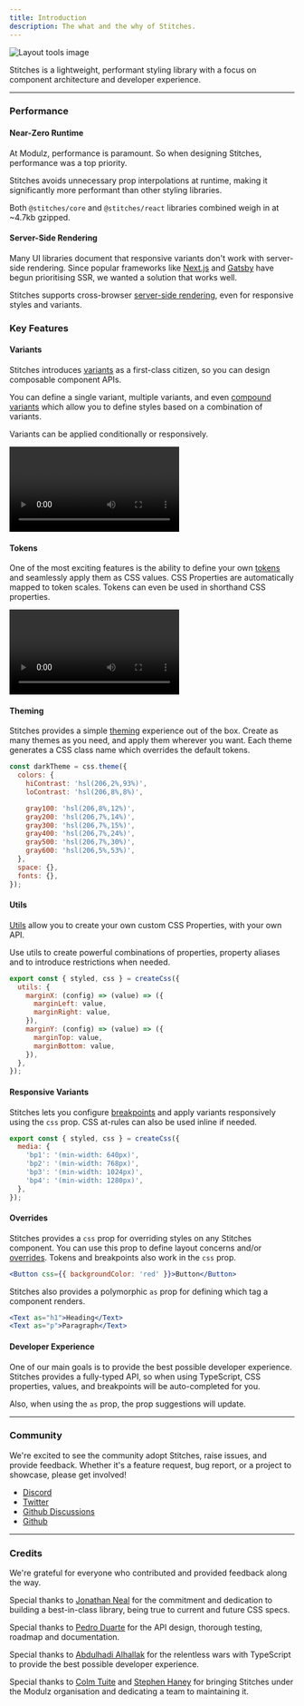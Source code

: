 ```yaml
---
title: Introduction
description: The what and the why of Stitches.
---
```


<Image title="Layout tools image" src="/docs-intro.png" />

Stitches is a lightweight, performant styling library with a focus on component architecture and developer experience.

---

### Performance

#### Near-Zero Runtime

At Modulz, performance is paramount. So when designing Stitches, performance was a top priority.

Stitches avoids unnecessary prop interpolations at runtime, making it significantly more performant than other styling libraries.

Both `@stitches/core` and `@stitches/react` libraries combined weigh in at ~4.7kb gzipped.

#### Server-Side Rendering

Many UI libraries document that responsive variants don't work with server-side rendering. Since popular frameworks like [Next.js](https://nextjs.org/) and [Gatsby](https://www.gatsbyjs.com/) have begun prioritising SSR, we wanted a solution that works well.

Stitches supports cross-browser [server-side rendering](/docs/server-side-rendering), even for responsive styles and variants.

### Key Features

#### Variants

Stitches introduces [variants](/docs/variants) as a first-class citizen, so you can design composable component APIs.

You can define a single variant, multiple variants, and even [compound variants](/docs/variants#compound-variants) which allow you to define styles based on a combination of variants.

Variants can be applied conditionally or responsively.

<Video size="wide" src="/blog/introducing-stitches/variants.mp4">
  A video showing how to add variants to a component.
</Video>

#### Tokens

One of the most exciting features is the ability to define your own [tokens](/docs/tokens) and seamlessly apply them as CSS values. CSS Properties are automatically mapped to token scales. Tokens can even be used in shorthand CSS properties.

<Video size="wide" src="/blog/introducing-stitches/tokens.mp4">
  A video showing how to add and consume tokens.
</Video>

#### Theming

Stitches provides a simple [theming](/docs/theming) experience out of the box. Create as many themes as you need, and apply them wherever you want. Each theme generates a CSS class name which overrides the default tokens.

```jsx
const darkTheme = css.theme({
  colors: {
    hiContrast: 'hsl(206,2%,93%)',
    loContrast: 'hsl(206,8%,8%)',

    gray100: 'hsl(206,8%,12%)',
    gray200: 'hsl(206,7%,14%)',
    gray300: 'hsl(206,7%,15%)',
    gray400: 'hsl(206,7%,24%)',
    gray500: 'hsl(206,7%,30%)',
    gray600: 'hsl(206,5%,53%)',
  },
  space: {},
  fonts: {},
});
```

#### Utils

[Utils](/docs/utils) allow you to create your own custom CSS Properties, with your own API.

Use utils to create powerful combinations of properties, property aliases and to introduce restrictions when needed.

```jsx
export const { styled, css } = createCss({
  utils: {
    marginX: (config) => (value) => ({
      marginLeft: value,
      marginRight: value,
    }),
    marginY: (config) => (value) => ({
      marginTop: value,
      marginBottom: value,
    }),
  },
});
```

#### Responsive Variants

Stitches lets you configure [breakpoints](/docs/responsive-styles) and apply variants responsively using the `css` prop. CSS at-rules can also be used inline if needed.

```jsx
export const { styled, css } = createCss({
  media: {
    'bp1': '(min-width: 640px)',
    'bp2': '(min-width: 768px)',
    'bp3': '(min-width: 1024px)',
    'bp4': '(min-width: 1280px)',
  },
});
```

#### Overrides

Stitches provides a `css` prop for overriding styles on any Stitches component. You can use this prop to define layout concerns and/or [overrides](/docs/overriding-styles). Tokens and breakpoints also work in the `css` prop.

```jsx
<Button css={{ backgroundColor: 'red' }}>Button</Button>
```

Stitches also provides a polymorphic `as` prop for defining which tag a component renders.

```jsx
<Text as="h1">Heading</Text>
<Text as="p">Paragraph</Text>
```

#### Developer Experience

One of our main goals is to provide the best possible developer experience. Stitches provides a fully-typed API, so when using TypeScript, CSS properties, values, and breakpoints will be auto-completed for you.

Also, when using the `as` prop, the prop suggestions will update.

---

### Community

We're excited to see the community adopt Stitches, raise issues, and provide feedback. Whether it's a feature request, bug report, or a project to showcase, please get involved!

- [Discord](https://discord.com/invite/H4eG3Mk)
- [Twitter](https://twitter.com/stitchesjs)
- [Github Discussions](https://github.com/modulz/stitches/discussions)
- [Github](https://github.com/modulz/stitches)

---

### Credits

We're grateful for everyone who contributed and provided feedback along the way.

Special thanks to [Jonathan Neal](https://twitter.com/jon_neal) for the commitment and dedication to building a best-in-class library, being true to current and future CSS specs.

Special thanks to [Pedro Duarte](https://twitter.com/peduarte) for the API design, thorough testing, roadmap and documentation.

Special thanks to [Abdulhadi Alhallak](https://twitter.com/hadi_hlk) for the relentless wars with TypeScript to provide the best possible developer experience.

Special thanks to [Colm Tuite](https://twitter.com/colmtuite) and [Stephen Haney](https://twitter.com/sdothaney) for bringing Stitches under the Modulz organisation and dedicating a team to maintaining it.

